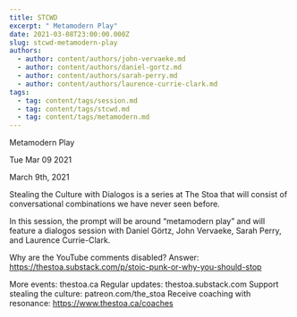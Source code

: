 ```yaml
---
title: STCWD
excerpt: " Metamodern Play"
date: 2021-03-08T23:00:00.000Z
slug: stcwd-metamodern-play
authors:
  - author: content/authors/john-vervaeke.md
  - author: content/authors/daniel-gortz.md
  - author: content/authors/sarah-perry.md
  - author: content/authors/laurence-currie-clark.md
tags:
  - tag: content/tags/session.md
  - tag: content/tags/stcwd.md
  - tag: content/tags/metamodern.md
---
```




 Metamodern Play

Tue Mar 09 2021

March 9th, 2021

Stealing the Culture with Dialogos is a series at The Stoa that will consist of conversational combinations we have never seen before. 

In this session, the prompt will be around “metamodern play” and will feature a dialogos session with Daniel Görtz, John Vervaeke, Sarah Perry, and Laurence Currie-Clark.

Why are the YouTube comments disabled? Answer: https://thestoa.substack.com/p/stoic-punk-or-why-you-should-stop

More events: thestoa.ca 
Regular updates: thestoa.substack.com 
Support stealing the culture: patreon.com/the_stoa 
Receive coaching with resonance: https://www.thestoa.ca/coaches


